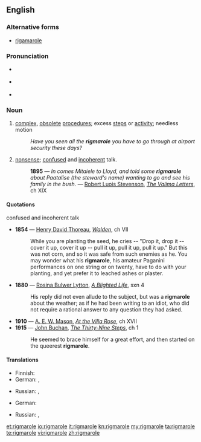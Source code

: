 {{was wotd|2007|January|6}}
==English==

===Alternative forms===
* [[rigamarole]]

===Pronunciation===
* {{a|RP}} {{IPA|/ˈrɪɡmərəʊl/}}
* {{a|US}} {{IPA|/ˈrɪɡməroʊl/}}
* {{audio|en-us-rigmarole.ogg|Audio (US)}}

===Noun===
{{en-noun|-}}

# [[complex]], [[obsolete]] [[procedure]]s; excess [[steps]] or [[activity]]; needless motion
#: ''Have you seen all the '''rigmarole''' you have to go through at airport security these days?''
# [[nonsense]]; [[confused]] and [[incoherent]] talk.
#: '''1895''' — ''In comes Mitaiele to Lloyd, and told some '''rigmarole''' about Paatalise (the steward's name) wanting to go and see his family in the bush.'' — [[w:Robert Luis Stevenson|Robert Luois Stevenson]], ''[[s:The Valima Letters|The Valima Letters]]'', ch XIX

====Quotations====
;confused and incoherent talk
* '''1854''' — [[w:Henry David Thoreau|Henry David Thoreau]], ''[[s:Walden|Walden]]'', ch VII
*: While you are planting the seed, he cries -- "Drop it, drop it -- cover it up, cover it up -- pull it up, pull it up, pull it up." But this was not corn, and so it was safe from such enemies as he. You may wonder what his '''rigmarole''', his amateur Paganini performances on one string or on twenty, have to do with your planting, and yet prefer it to leached ashes or plaster.
* '''1880''' — [[w:Rosina Bulwer Lytton|Rosina Bulwer Lytton]], ''[[s:A Blighted Life|A Blighted Life]]'', sxn 4
*: His reply did not even allude to the subject, but was a '''rigmarole''' about the weather; as if he had been writing to an idiot, who did not require a rational answer to any question they had asked.
* '''1910''' — [[w:A. E. W. Mason|A. E. W. Mason]], ''[[s:At the Villa Rose|At the Villa Rose]]'', ch XVII
* '''1915''' — [[w:John Buchan|John Buchan]], ''[[s:The Thirty-Nine Steps|The Thirty-Nine Steps]]'', ch 1
*: He seemed to brace himself for a great effort, and then started on the queerest '''rigmarole'''.

====Translations====
{{trans-top|complex obsolete procedure}}
* Finnish: {{t-|fi|ruljanssi}}
* German: {{t+|de|Theater|n}}, {{t+|de|Zirkus|m}}
{{trans-mid}}
* Russian: {{t|ru|канитель|f}}, {{t|ru|волокита|f}}
{{trans-bottom}}

{{trans-top|nonsense talk}}
* German: {{t+|de|Geschwätz|n}}
{{trans-mid}}
* Russian: {{t+|ru|вздор|m}}, {{t|ru|брехня|f}}
{{trans-bottom}}

[[et:rigmarole]]
[[io:rigmarole]]
[[it:rigmarole]]
[[kn:rigmarole]]
[[my:rigmarole]]
[[ta:rigmarole]]
[[te:rigmarole]]
[[vi:rigmarole]]
[[zh:rigmarole]]